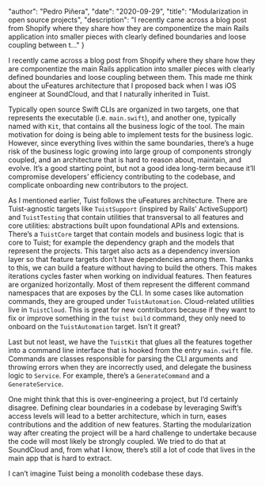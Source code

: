 
  "author": "Pedro Piñera",
  "date": "2020-09-29",
  "title": "Modularization in open source projects",
  "description": "I recently came across a blog post from Shopify where they share how they are componentize the main Rails application into smaller pieces with clearly defined boundaries and loose coupling between t..."
}




I recently came across a blog post from Shopify where they share how they are componentize the main Rails application into smaller pieces with clearly defined boundaries and loose coupling between them. This made me think about the uFeatures architecture that I proposed back when I was iOS engineer at SoundCloud, and that I naturally inherited in Tuist.

Typically open source Swift CLIs are organized in two targets, one that represents the executable (i.e. `main.swift`), and another one, typically named with `Kit`, that contains all the business logic of the tool. The main motivation for doing is being able to implement tests for the business logic. However, since everything lives within the same boundaries, there’s a huge risk of the business logic growing into large group of components strongly coupled, and an architecture that is hard to reason about, maintain, and evolve. It’s a good starting point, but not a good idea long-term because it’ll compromise developers’ efficiency contributing to the codebase, and complicate onboarding new contributors to the project.

As I mentioned earlier, Tuist follows the uFeatures architecture. There are Tuist-agnostic targets like `TuistSupport` (inspired by Rails’ ActiveSupport) and `TuistTesting` that contain utilities that transversal to all features and core utilities: abstractions built upon foundational APIs and extensions. There’s a `TuistCore` target that contain models and business logic that is core to Tuist; for example the dependency graph and the models that represent the projects. This target also acts as a dependency inversion layer so that feature targets don’t have dependencies among them. Thanks to this, we can build a feature without having to build the others. This makes iterations cycles faster when working on individual features. Then features are organized horizontally. Most of them represent the different command namespaces that are exposes by the CLI. In some cases like automation commands, they are grouped under `TuistAutomation`. Cloud-related utilities live in `TuistCloud`. This is great for new contributors because if they want to fix or improve something in the `tuist build` command, they only need to onboard on the `TuistAutomation` target. Isn’t it great?

Last but not least, we have the `TuistKit` that glues all the features together into a command line interface that is hooked from the entry `main.swift` file. Commands are classes responsible for parsing the CLI arguments and throwing errors when they are incorrectly used, and delegate the business logic to `Service`. For example, there’s a `GenerateCommand` and a `GenerateService`.

One might think that this is over-engineering a project, but I’d certainly disagree. Defining clear boundaries in a codebase by leveraging Swift’s access levels will lead to a better architecture, which in turn, eases contributions and the addition of new features. Starting the modularization way after creating the project will be a hard challenge to undertake because the code will most likely be strongly coupled. We tried to do that at SoundCloud and, from what I know, there’s still a lot of code that lives in the main app that is hard to extract.

I can’t imagine Tuist being a monolith codebase these days.

    